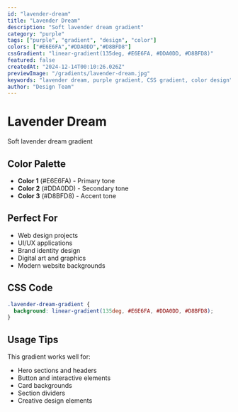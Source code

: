 ```yaml
---
id: "lavender-dream"
title: "Lavender Dream"
description: "Soft lavender dream gradient"
category: "purple"
tags: ["purple", "gradient", "design", "color"]
colors: ["#E6E6FA","#DDA0DD","#D8BFD8"]
cssGradient: "linear-gradient(135deg, #E6E6FA, #DDA0DD, #D8BFD8)"
featured: false
createdAt: "2024-12-14T00:10:26.026Z"
previewImage: "/gradients/lavender-dream.jpg"
keywords: "lavender dream, purple gradient, CSS gradient, color design"
author: "Design Team"
---
```


# Lavender Dream

Soft lavender dream gradient

## Color Palette

- **Color 1** (#E6E6FA) - Primary tone
- **Color 2** (#DDA0DD) - Secondary tone
- **Color 3** (#D8BFD8) - Accent tone

## Perfect For

- Web design projects
- UI/UX applications
- Brand identity design
- Digital art and graphics
- Modern website backgrounds

## CSS Code

```css
.lavender-dream-gradient {
  background: linear-gradient(135deg, #E6E6FA, #DDA0DD, #D8BFD8);
}
```

## Usage Tips

This gradient works well for:
- Hero sections and headers
- Button and interactive elements
- Card backgrounds
- Section dividers
- Creative design elements
